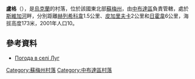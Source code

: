 {{coord|52|10|7|N|33|48|14|E|scale:100000|display=title}}

'''盧格'''（{{lang-uk|Луг}}），是[[烏克蘭|烏克蘭]]的村落，位於該國東北部[[蘇梅州|蘇梅州]]，由[[中布達區|中布達區]]負責管轄，處於[[斯維加河|斯維加河]]畔，分別距離[[赫列希科韋|赫列希科韋]]1.5公里、[[皮加里夫卡|皮加里夫卡]]2公里和[[日霍韋|日霍韋]]6公里，海拔高度173米，2001年人口10。

==參考資料==
* [http://weather.in.ua/ua/symskaja/13906 Погода в селі Луг] {{Wayback|url=http://weather.in.ua/ua/symskaja/13906 |date=20160305071524 }}

{{DEFAULTSORT:Луг}}
[[Category:蘇梅州村落|Category:蘇梅州村落]]
[[Category:中布達區村落|Category:中布達區村落]]


{{Sumy-geo-stub}}